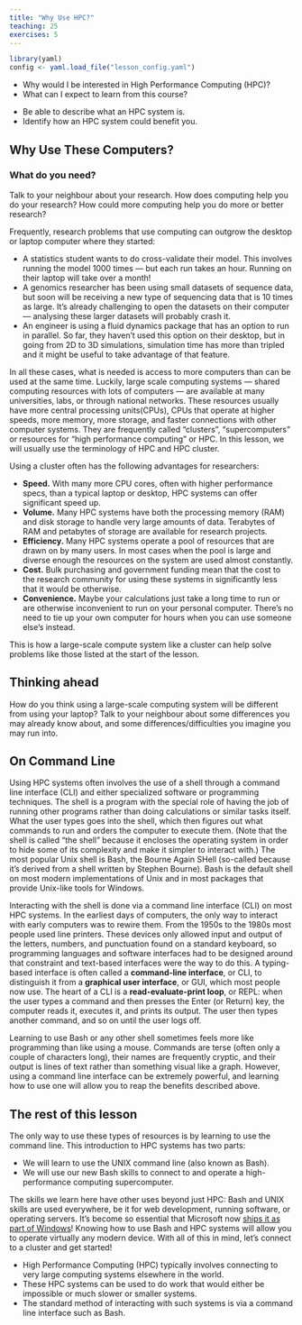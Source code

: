 ```yaml
---
title: "Why Use HPC?"
teaching: 25
exercises: 5
---
```


```r
library(yaml)
config <- yaml.load_file("lesson_config.yaml")
```

:::::: questions
  - Why would I be interested in High Performance Computing (HPC)?
  - What can I expect to learn from this course?
::::::

:::::: objectives
  - Be able to describe what an HPC system is.
  - Identify how an HPC system could benefit you.
::::::

## Why Use These Computers?

::: challenge
### What do you need?

Talk to your neighbour about your research. How does computing help you do
your research? How could more computing help you do more or better research?
:::

Frequently, research problems that use computing can outgrow the desktop or
laptop computer where they started:

* A statistics student wants to do cross-validate their model. This involves
  running the model 1000 times &mdash; but each run takes an hour. Running on
  their laptop will take over a month!
* A genomics researcher has been using small datasets of sequence data, but
  soon will be receiving a new type of sequencing data that is 10 times as
  large. It's already challenging to open the datasets on their computer &mdash;
  analysing these larger datasets will probably crash it.
* An engineer is using a fluid dynamics package that has an option to run in
  parallel. So far, they haven't used this option on their desktop, but in
  going from 2D to 3D simulations, simulation time has more than tripled and it
  might be useful to take advantage of that feature.

In all these cases, what is needed is access to more computers than can be used
at the same time. Luckily, large scale computing systems &mdash; shared
computing resources with lots of computers &mdash; are available at many
universities, labs, or through national networks. These resources usually have
more central processing units(CPUs), CPUs that operate at higher speeds, more
memory, more storage, and faster connections with other computer systems. They
are frequently called "clusters", "supercomputers" or resources for "high
performance computing" or HPC. In this lesson, we will usually use the
terminology of HPC and HPC cluster.

Using a cluster often has the following advantages for researchers:

* **Speed.** With many more CPU cores, often with higher performance specs,
  than a typical laptop or desktop, HPC systems can offer significant speed up.
* **Volume.** Many HPC systems have both the processing memory (RAM) and disk
  storage to handle very large amounts of data. Terabytes of RAM and petabytes
  of storage are available for research projects.
* **Efficiency.** Many HPC systems operate a pool of resources that are drawn
  on by many users. In most cases when the pool is large and diverse enough the
  resources on the system are used almost constantly.
* **Cost.** Bulk purchasing and government funding mean that the cost to the
  research community for using these systems in significantly less that it
  would be otherwise.
* **Convenience.** Maybe your calculations just take a long time to run or are
  otherwise inconvenient to run on your personal computer. There's no need to
  tie up your own computer for hours when you can use someone else's instead.

This is how a large-scale compute system like a cluster can help solve problems
like those listed at the start of the lesson.

::: challenge
## Thinking ahead

How do you think using a large-scale computing system will be different from
using your laptop? Talk to your neighbour about some differences you may
already know about, and some differences/difficulties you imagine you may run
into.
:::

## On Command Line

Using HPC systems often involves the use of a shell through a command line
interface (CLI) and either specialized software or programming techniques. The
shell is a program with the special role of having the job of running other
programs rather than doing calculations or similar tasks itself. What the user
types goes into the shell, which then figures out what commands to run and
orders the computer to execute them. (Note that the shell is called "the shell"
because it encloses the operating system in order to hide some of its
complexity and make it simpler to interact with.) The most popular Unix shell
is Bash, the Bourne Again SHell (so-called because it's derived from a shell
written by Stephen Bourne). Bash is the default shell on most modern
implementations of Unix and in most packages that provide Unix-like tools for
Windows.

Interacting with the shell is done via a command line interface (CLI) on most
HPC systems. In the earliest days of computers, the only way to interact with
early computers was to rewire them. From the 1950s to the 1980s most people
used line printers. These devices only allowed input and output of the letters,
numbers, and punctuation found on a standard keyboard, so programming languages
and software interfaces had to be designed around that constraint and
text-based interfaces were the way to do this. A typing-based interface is
often called a **command-line interface**, or CLI, to distinguish it from a
**graphical user interface**, or GUI, which most people now use. The heart of a
CLI is a **read-evaluate-print loop**, or REPL: when the user types a command
and then presses the Enter (or Return) key, the computer reads it, executes it,
and prints its output. The user then types another command, and so on until the
user logs off.

Learning to use Bash or any other shell sometimes feels more like programming
than like using a mouse. Commands are terse (often only a couple of characters
long), their names are frequently cryptic, and their output is lines of text
rather than something visual like a graph. However, using a command line
interface can be extremely powerful, and learning how to use one will allow you
to reap the benefits described above.

## The rest of this lesson

The only way to use these types of resources is by learning to use the command
line. This introduction to HPC systems has two parts:

* We will learn to use the UNIX command line (also known as Bash).
* We will use our new Bash skills to connect to and operate a high-performance
  computing supercomputer.

The skills we learn here have other uses beyond just HPC: Bash and UNIX skills
are used everywhere, be it for web development, running software, or operating
servers. It's become so essential that Microsoft now [ships it as part of
Windows](https://www.microsoft.com/en-us/store/p/ubuntu/9nblggh4msv6)! Knowing
how to use Bash and HPC systems will allow you to operate virtually any modern
device. With all of this in mind, let's connect to a cluster and get started!


:::::: keypoints

  - High Performance Computing (HPC) typically involves connecting to very large
    computing systems elsewhere in the world.
  - These HPC systems can be used to do work that would either be impossible or
    much slower or smaller systems.
  - The standard method of interacting with such systems is via a command line
    interface such as Bash.
::::::
